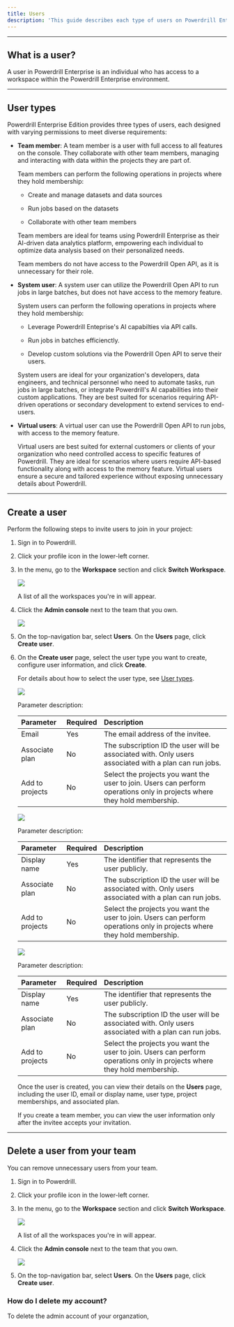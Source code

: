 ```yaml
---
title: Users
description: 'This guide describes each type of users on Powerdrill Enterprise and how to manage them'
---
```



---


## What is a user?

A user in Powerdrill Enterprise is an individual who has access to a workspace within the Powerdrill Enterprise environment. 


---


## User types

Powerdrill Enterprise Edition provides three types of users, each designed with varying permissions to meet diverse requirements:

- **Team member**: A team member is a user with full access to all features on the console. They collaborate with other team members, managing and interacting with data within the projects they are part of. 

    Team members can perform the following operations in projects where they hold membership:

    - Create and manage datasets and data sources

    - Run jobs based on the datasets

    - Collaborate with other team members



    <Tip>
    Team members are ideal for teams using Powerdrill Enterprise as their AI-driven data analytics platform, empowering each individual to optimize data analysis based on their personalized needs.

    Team members do not have access to the Powerdrill Open API, as it is unnecessary for their role.
    </Tip>

- **System user**: A system user can utilize the Powerdrill Open API to run jobs in large batches, but does not have access to the memory feature.

    System users can perform the following operations in projects where they hold membership:

    - Leverage Powerdrill Enteprise's AI capabilties via API calls.

    - Run jobs in batches efficienctly.

    - Develop custom solutions via the Powerdrill Open API to serve their users.

    <Tip>
    System users are ideal for your organization's developers, data engineers, and technical personnel who need to automate tasks, run jobs in large batches, or integrate Powerdrill's AI capabilities into their custom applications. They are best suited for scenarios requiring API-driven operations or secondary development to extend services to end-users.
    </Tip>

- **Virtual users**: A virtual user can use the Powerdrill Open API to run jobs, with access to the memory feature. 

    <Tip>
    Virtual users are best suited for external customers or clients of your organization who need controlled access to specific features of Powerdrill. They are ideal for scenarios where users require API-based functionality along with access to the memory feature. Virtual users ensure a secure and tailored experience without exposing unnecessary details about Powerdrill.
    </Tip>    






---

## Create a user

Perform the following steps to invite users to join in your project:

1. Sign in to Powerdrill.

2. Click your profile icon in the lower-left corner.

3. In the menu, go to the **Workspace** section and click **Switch Workspace**.

    <Frame>
      <img src="/enterprise/img/switch-workspace.png" style={{ borderRadius: '0.5rem' }} />
    </Frame>

    A list of all the workspaces you're in will appear.

4. Click the **Admin console** next to the team that you own.

    <Frame>
      <img src="/enterprise/img/enter-admin.png" style={{ borderRadius: '0.5rem' }} />
    </Frame>

5. On the top-navigation bar, select **Users**. On the **Users** page, click **Create user**.

6. On the **Create user** page, select the user type you want to create, configure user information, and click **Create**.

    For details about how to select the user type, see [User types](#user-types).

    <Tabs>
     <Tab title="Create a team member">
      <Frame>
        <img src="/enterprise/img/create-team-member.png" style={{ borderRadius: '0.5rem' }} />
      </Frame>

      Parameter description:

      | Parameter | Required | Description |
      | :- | :- | :- |
      | Email | Yes | The email address of the invitee. |
      | Associate plan | No | The subscription ID the user will be associated with. Only users  associated with a plan can run jobs. |
      | Add to projects | No | Select the projects you want the user to join. Users can perform operations only in projects where they hold membership. |

     </Tab>

     <Tab title="Create a system user">
      <Frame>
       <img src="/enterprise/img/create-system-user.png" style={{ borderRadius: '0.5rem' }} />
      </Frame>

      Parameter description:

      | Parameter | Required | Description |
      | :- | :- | :- |
      | Display name | Yes | The identifier that represents the user publicly. |
      | Associate plan | No | The subscription ID the user will be associated with. Only users  associated with a plan can run jobs. |
      | Add to projects | No | Select the projects you want the user to join. Users can perform operations only in projects where they hold membership. |

     </Tab>
     <Tab title="Create a virtual user">
      <Frame>
       <img src="/enterprise/img/create-virtual-user.png" style={{ borderRadius: '0.5rem' }} />
      </Frame>
      
      Parameter description:

      | Parameter | Required | Description |
      | :- | :- | :- |
      | Display name | Yes | The identifier that represents the user publicly. |
      | Associate plan | No | The subscription ID the user will be associated with. Only users  associated with a plan can run jobs. |
      | Add to projects | No | Select the projects you want the user to join. Users can perform operations only in projects where they hold membership. |

     </Tab>
    </Tabs>

    Once the user is created, you can view their details on the **Users** page, including the user ID, email or display name, user type, project memberships, and associated plan.

    <Info>
    If you create a team member, you can view the user information only after the invitee accepts your invitation.
    </Info>


---

## Delete a user from your team

You can remove unnecessary users from your team.

1. Sign in to Powerdrill.

2. Click your profile icon in the lower-left corner.

3. In the menu, go to the **Workspace** section and click **Switch Workspace**.

    <Frame>
      <img src="/enterprise/img/switch-workspace.png" style={{ borderRadius: '0.5rem' }} />
    </Frame>

    A list of all the workspaces you're in will appear.

4. Click the **Admin console** next to the team that you own.

    <Frame>
      <img src="/enterprise/img/enter-admin.png" style={{ borderRadius: '0.5rem' }} />
    </Frame>

5. On the top-navigation bar, select **Users**. On the **Users** page, click **Create user**.



### How do I delete my account?

To delete the admin account of your organzation, 





<MySnippet beta="community" />



